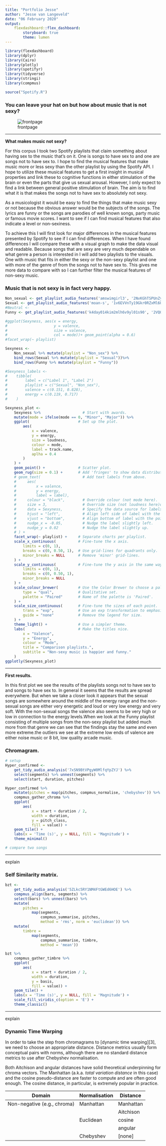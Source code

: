 ```yaml
---
title: "Portfolio Jesse"
author: "Jesse van Langeveld"
date: "06 February 2020"
output: 
    flexdashboard::flex_dashboard:
        storyboard: true
        theme: lumen
---
```



```r

library(flexdashboard)
library(dplyr)
library(Cairo)
library(plotly)
library(spotifyr)
library(tidyverse)
library(stringi)
library(compmus)

source("Spotify.R")

```


### You can leave your hat on but how about music that is not sexy?


![frontpage](frontpage picture.png) 

***
**What makes music not sexy?**

For this corpus I took two Spotify playlists that claim something about having sex to the music that’s on it. One is songs to have sex to and one are songs not to have sex to. I hope to find the musical features that make music more or less sexy than the other playlist by using the Spotify API. I hope to utilize these musical features to get a first insight in musical properties and link these to cognitive functions in either stimulation of the brain or even the parts that give us sexual arousal. However, I only expect to find a link between general positive stimulation of brain. The aim is to find what it is that makes the songs not to have sex to absolutely not sexy.

As a musicologist it would be easy to find the things that make music sexy or not because the obvious answer would be the subjects of the songs. The lyrics are funny or the songs are parodies of well known songs, party music or famous movie scores. I want to see if I can find musical features that also indicate a level or non-sexiness. 

To achieve this I will first look for major differences in the musical features presented by Spotify to see if I can find differences.  When I have found differences I will compare these with a visual graph to make the data visual and readable. Because songs that are sexy are very much dependable on what genre a person is interested in I will add two playlists to the visuals. One with music that fits in either the sexy or the non-sexy playlist and one with more of the genre of from the songs not to have sex to. This gives me more data to compare with so I can further filter the musical features of non-sexy music. 


### Music that is not sexy is in fact very happy.

```r

Non_sexual <- get_playlist_audio_features('amswimgirl3', '2NvKGhTSPUnZySmV56rt26')
Sexual <- get_playlist_audio_features('moan-s', '1v6EVVnTy19Gkr0RZxMl6U')
#Neutral <-
Funny <- get_playlist_audio_features('k4day014kim2mlh6v9yl01s90', '2VQOieXP3NDJNReI6rzUQ9')

#ggplot(Sexyness, aes(x = energy, 
#                     y = valence, 
#                     size = valence, 
#                     col = mode))+ geom_point(alpha = 0.6)
#facet_wrap(~ playlist)

Sexyness <-
    Non_sexual %>% mutate(playlist = "Non_sex") %>%
    bind_rows(Sexual %>% mutate(playlist = "Sexual"))%>%
    bind_rows(Funny %>% mutate(playlist = "Funny"))

#Sexyness_labels <-
#    tibble(
#        label = c("Label 1", "Label 2")
#        playlist = c("Sexual", "Non_sex"),
#        valence = c(0.151, 0.828),
#        energy = c(0.119, 0.717)
#    )

Sexyness_plot <-
    Sexyness %>%                   # Start with awards.
    mutate(mode = ifelse(mode == 0, "Minor", "Major")) %>% 
    ggplot(                      # Set up the plot.
        aes(
            x = valence,
            y = energy,
            size = loudness,
            colour = mode,
            label = track.name,
            aplha = 0.4
        )
    ) +
    geom_point() +               # Scatter plot.
    geom_rug(size = 0.1) +       # Add 'fringes' to show data distribution.
    # geom_text(                   # Add text labels from above.
    #     aes(
    #         x = valence,
    #         y = energy,
    #         label = label),
    #     colour = "black",        # Override colour (not mode here).
    #     size = 3,                # Override size (not loudness here)original 3.
    #     data = Sexyness,         # Specify the data source for labels.
    #     hjust = "left",          # Align left side of label with the point.
    #     vjust = "bottom",        # Align bottom of label with the point.
    #     nudge_x = -0.05,         # Nudge the label slightly left.
    #     nudge_y = 0.02           # Nudge the label slightly up.
    # ) +
    facet_wrap(~ playlist) +     # Separate charts per playlist.
    scale_x_continuous(          # Fine-tune the x axis.
        limits = c(0, 1),
        breaks = c(0, 0.50, 1),  # Use grid-lines for quadrants only.
        minor_breaks = NULL      # Remove 'minor' grid-lines.
    ) +
    scale_y_continuous(          # Fine-tune the y axis in the same way.
        limits = c(0, 1),
        breaks = c(0, 0.50, 1),
        minor_breaks = NULL
    ) +
    scale_colour_brewer(         # Use the Color Brewer to choose a palette.
        type = "qual",           # Qualitative set.
        palette = "Paired"       # Name of the palette is 'Paired'.
    ) +
    scale_size_continuous(       # Fine-tune the sizes of each point.
        trans = "exp",           # Use an exp transformation to emphasise loud.
        guide = "none"           # Remove the legend for size.
    ) +
    theme_light() +              # Use a simpler theme.
    labs(                        # Make the titles nice.
        x = "Valence",
        y = "Energy",
        colour = "Mode",
        title = "Comparison playlists.",
        subtitle = "Non-sexy music is happier and funny."
    )
ggplotly(Sexyness_plot)
```

*** 
**First results.**

In this first plot we see the results of the playlists songs not to have sex to and songs to have sex to. In general it seems that the results are spread everywhere. But when we take a closer look it appears that the sexual songs are somewhere around the middle of the energy range and the non-sexual songs are either very energetic and loud or very low energy and very soft. With the non-sexual songs the valence also seems to be very high or low in connection to the energy levels.When we look at the Funny playlist consisting of multiple songs from the non-sexy playlist but added much more from that genre we can see that the findings stay the same and even more extreme.the outliers we see at the extreme low ends of valence are either noise music or 8 bit, low quality arcade music. 


### Chromagram.


```r
# setup
Hyper_confirmed <- 
    get_tidy_audio_analysis('7xSN9BtVPgyW0MlfqYpZYJ') %>% 
    select(segments) %>% unnest(segments) %>% 
    select(start, duration, pitches)

Hyper_confirmed %>% 
    mutate(pitches = map(pitches, compmus_normalise, 'chebyshev')) %>% 
    compmus_gather_chroma %>% 
    ggplot(
        aes(
            x = start + duration / 2, 
            width = duration, 
            y = pitch_class, 
            fill = value)) + 
    geom_tile() +
    labs(x = 'Time (s)', y = NULL, fill = 'Magnitude') +
    theme_minimal()

# compare two songs


```

***
explain



### Self Similarity matrix.

```r
bzt <- 
    get_tidy_audio_analysis('5ZLkc5RY1NM4FtGWEd6HOE') %>% 
    compmus_align(bars, segments) %>% 
    select(bars) %>% unnest(bars) %>% 
    mutate(
        pitches = 
            map(segments, 
                compmus_summarise, pitches, 
                method = 'rms', norm = 'euclidean')) %>% 
    mutate(
        timbre = 
            map(segments, 
                compmus_summarise, timbre, 
                method = 'mean'))

bzt %>% 
    compmus_gather_timbre %>% 
    ggplot(
        aes(
            x = start + duration / 2, 
            width = duration, 
            y = basis, 
            fill = value)) + 
    geom_tile() +
    labs(x = 'Time (s)', y = NULL, fill = 'Magnitude') +
    scale_fill_viridis_c(option = 'E') +
    theme_classic()
```


***
explain


### Dynamic Time Warping

In order to take the step from chromagrams to [dynamic time warping][3], we need to choose an appropriate distance. Distance metrics usually form conceptual pairs with norms, although there are no standard distance metrics to use after Chebyshev normalisation.

Both Aitchison and angular distances have solid theoretical underpinning for chroma vectors. The Manhattan (a.k.a. *total variation distance* in this case) and the cosine pseudo-distance are faster to compute and are often good enough. The cosine distance, in particular, is extremely popular in practice.

| Domain                      | Normalisation | Distance  |
| ----------------------------|---------------|-----------|
| Non-negative (e.g., chroma) | Manhattan     | Manhattan |
|                             |               | Aitchison |
|                             | Euclidean     | cosine    |
|                             |               | angular   |
|                             | Chebyshev     | [none]    |


```r

```

